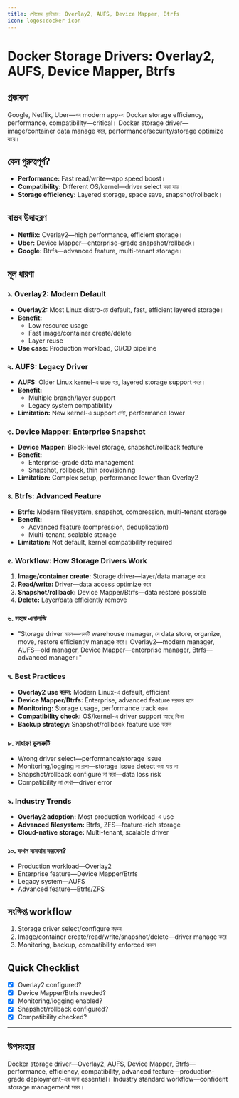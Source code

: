 ```yaml
---
title: স্টোরেজ ড্রাইভার: Overlay2, AUFS, Device Mapper, Btrfs
icon: logos:docker-icon
---
```


# Docker Storage Drivers: Overlay2, AUFS, Device Mapper, Btrfs

## প্রস্তাবনা

Google, Netflix, Uber—সব modern app-এ Docker storage efficiency, performance, compatibility—critical। Docker storage driver—image/container data manage করে, performance/security/storage optimize করে।

## কেন গুরুত্বপূর্ণ?

- **Performance:** Fast read/write—app speed boost।
- **Compatibility:** Different OS/kernel—driver select করা যায়।
- **Storage efficiency:** Layered storage, space save, snapshot/rollback।

## বাস্তব উদাহরণ

- **Netflix:** Overlay2—high performance, efficient storage।
- **Uber:** Device Mapper—enterprise-grade snapshot/rollback।
- **Google:** Btrfs—advanced feature, multi-tenant storage।

## মূল ধারণা

### ১. Overlay2: Modern Default

- **Overlay2:** Most Linux distro-তে default, fast, efficient layered storage।
- **Benefit:**
  - Low resource usage
  - Fast image/container create/delete
  - Layer reuse
- **Use case:** Production workload, CI/CD pipeline

### ২. AUFS: Legacy Driver

- **AUFS:** Older Linux kernel-এ use হয়, layered storage support করে।
- **Benefit:**
  - Multiple branch/layer support
  - Legacy system compatibility
- **Limitation:** New kernel-এ support নেই, performance lower

### ৩. Device Mapper: Enterprise Snapshot

- **Device Mapper:** Block-level storage, snapshot/rollback feature
- **Benefit:**
  - Enterprise-grade data management
  - Snapshot, rollback, thin provisioning
- **Limitation:** Complex setup, performance lower than Overlay2

### ৪. Btrfs: Advanced Feature

- **Btrfs:** Modern filesystem, snapshot, compression, multi-tenant storage
- **Benefit:**
  - Advanced feature (compression, deduplication)
  - Multi-tenant, scalable storage
- **Limitation:** Not default, kernel compatibility required

### ৫. Workflow: How Storage Drivers Work

1. **Image/container create:** Storage driver—layer/data manage করে
2. **Read/write:** Driver—data access optimize করে
3. **Snapshot/rollback:** Device Mapper/Btrfs—data restore possible
4. **Delete:** Layer/data efficiently remove

### ৬. সহজ এনালজি

- "Storage driver মানে—একটি warehouse manager, যে data store, organize, move, restore efficiently manage করে। Overlay2—modern manager, AUFS—old manager, Device Mapper—enterprise manager, Btrfs—advanced manager।"

### ৭. Best Practices

- **Overlay2 use করুন:** Modern Linux-এ default, efficient
- **Device Mapper/Btrfs:** Enterprise, advanced feature দরকার হলে
- **Monitoring:** Storage usage, performance track করুন
- **Compatibility check:** OS/kernel-এ driver support আছে কিনা
- **Backup strategy:** Snapshot/rollback feature use করুন

### ৮. সাধারণ ভুলত্রুটি

- Wrong driver select—performance/storage issue
- Monitoring/logging না রাখা—storage issue detect করা যায় না
- Snapshot/rollback configure না করা—data loss risk
- Compatibility না দেখা—driver error

### ৯. Industry Trends

- **Overlay2 adoption:** Most production workload-এ use
- **Advanced filesystem:** Btrfs, ZFS—feature-rich storage
- **Cloud-native storage:** Multi-tenant, scalable driver

### ১০. কখন ব্যবহার করবেন?

- Production workload—Overlay2
- Enterprise feature—Device Mapper/Btrfs
- Legacy system—AUFS
- Advanced feature—Btrfs/ZFS

## সংক্ষিপ্ত workflow

1. Storage driver select/configure করুন
2. Image/container create/read/write/snapshot/delete—driver manage করে
3. Monitoring, backup, compatibility enforced করুন

## Quick Checklist

- [x] Overlay2 configured?
- [x] Device Mapper/Btrfs needed?
- [x] Monitoring/logging enabled?
- [x] Snapshot/rollback configured?
- [x] Compatibility checked?

---

## উপসংহার

Docker storage driver—Overlay2, AUFS, Device Mapper, Btrfs—performance, efficiency, compatibility, advanced feature—production-grade deployment-এর জন্য essential। Industry standard workflow—confident storage management সম্ভব।

